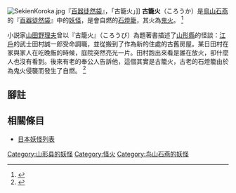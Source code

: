 [[File:SekienKoroka.jpg|right]]『[[百器徒然袋|百器徒然袋]]』，「古籠火」]]
''' 古籠火'''（ころうか）是[[鳥山石燕|鳥山石燕]]的『[[百器徒然袋|百器徒然袋]]』中的[[妖怪|妖怪]]，是會自燃的[[燈籠_(建築裝飾)|石燈籠]]，其火為[[鬼火|鬼火]]。 <ref name="sekien">{{Cite book<!--|和書-->|author=[[高田衛|高田衛]]監修稲田篤信・田中直日編|title=鳥山石燕畫図百鬼夜行|year=1992|publisher=[[國書刊行會|國書刊行會]]|isbn=978-4-336-03386-4|pages=272 頁}}</ref>

小説家[[山田野理夫|山田野理夫]]曾以『古籠火』（ころうび）為題著書描述了[[山形縣|山形縣]]的怪談：[[江戶|江戶]]的武士田村誠一郎受命調職，並從搬到了作為新的住處的古舊房屋。某日田村在家與家人在吃晚飯的時候，庭院突然亮光一片。田村跑出來看是誰在放火，卻什麼人也沒有看到。後來有老的奉公人告訴他，這個其實是古籠火，古老的石燈籠由於為鬼火侵襲而發生了自燃。 <ref>{{Cite book<!--|和書-->|author=[[山田野理夫|山田野理夫]]|title=東北怪談の旅|year=1974|publisher=[[自由國民社|自由國民社]]|pages=144頁}}</ref>

== 腳註 ==
<references/>

== 相關條目 ==
* [[日本妖怪列表|日本妖怪列表]]
{{stub|日本妖怪|Japan-myth-stub.gif}}
[[Category:山形县的妖怪|Category:山形县的妖怪]]
[[Category:怪火|Category:怪火]]
[[Category:鸟山石燕的妖怪|Category:鸟山石燕的妖怪]]